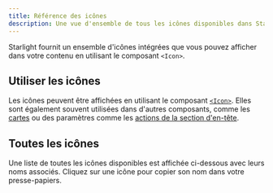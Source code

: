 ```yaml
---
title: Référence des icônes
description: Une vue d'ensemble de tous les icônes disponibles dans Starlight.
---
```


Starlight fournit un ensemble d'icônes intégrées que vous pouvez afficher dans votre contenu en utilisant le composant `<Icon>`.

## Utiliser les icônes

Les icônes peuvent être affichées en utilisant le composant [`<Icon>`](/fr/components/icons/).
Elles sont également souvent utilisées dans d'autres composants, comme les [cartes](/fr/components/cards/) ou des paramètres comme les [actions de la section d'en-tête](/fr/reference/frontmatter/#hero).

## Toutes les icônes

Une liste de toutes les icônes disponibles est affichée ci-dessous avec leurs noms associés. Cliquez sur une icône pour copier son nom dans votre presse-papiers.


<IconsList />
